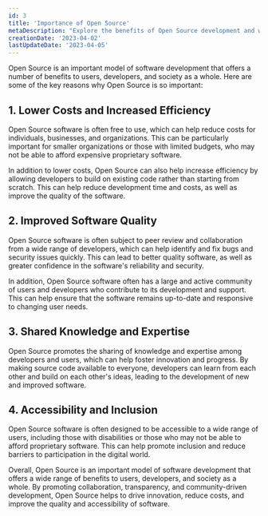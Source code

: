 ```yaml
---
id: 3
title: 'Importance of Open Source'
metaDescription: "Explore the benefits of Open Source development and why it's crucial for users, developers, and society. Learn why it's important and its impact on software."
creationDate: '2023-04-02'
lastUpdateDate: '2023-04-05'
---
```

<p class="lead">Open Source is an important model of software development that offers a number of benefits to users, developers, and society as a whole. Here are some of the key reasons why Open Source is so important:</p>

## 1. Lower Costs and Increased Efficiency
          
Open Source software is often free to use, which can help reduce costs for individuals, businesses, and organizations. This can be particularly important for smaller organizations or those with limited budgets, who may not be able to afford expensive proprietary software.

In addition to lower costs, Open Source can also help increase efficiency by allowing developers to build on existing code rather than starting from scratch. This can help reduce development time and costs, as well as improve the quality of the software.

## 2. Improved Software Quality

Open Source software is often subject to peer review and collaboration from a wide range of developers, which can help identify and fix bugs and security issues quickly. This can lead to better quality software, as well as greater confidence in the software's reliability and security.

In addition, Open Source software often has a large and active community of users and developers who contribute to its development and support. This can help ensure that the software remains up-to-date and responsive to changing user needs.

## 3. Shared Knowledge and Expertise

Open Source promotes the sharing of knowledge and expertise among developers and users, which can help foster innovation and progress. By making source code available to everyone, developers can learn from each other and build on each other's ideas, leading to the development of new and improved software.

## 4. Accessibility and Inclusion

Open Source software is often designed to be accessible to a wide range of users, including those with disabilities or those who may not be able to afford proprietary software. This can help promote inclusion and reduce barriers to participation in the digital world.

Overall, Open Source is an important model of software development that offers a wide range of benefits to users, developers, and society as a whole. By promoting collaboration, transparency, and community-driven development, Open Source helps to drive innovation, reduce costs, and improve the quality and accessibility of software.
